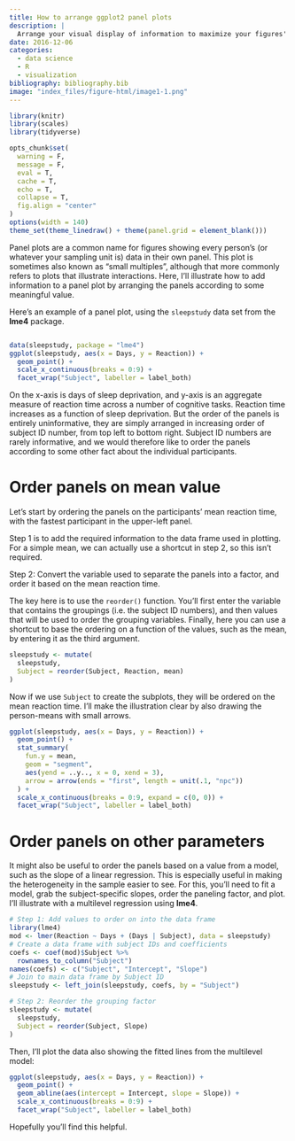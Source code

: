 ```yaml
---
title: How to arrange ggplot2 panel plots
description: |
  Arrange your visual display of information to maximize your figures' impact.
date: 2016-12-06
categories:
  - data science
  - R
  - visualization
bibliography: bibliography.bib
image: "index_files/figure-html/image1-1.png"
---
```


```r
library(knitr)
library(scales)
library(tidyverse)
```

```r
opts_chunk$set(
  warning = F,
  message = F,
  eval = T,
  cache = T,
  echo = T,
  collapse = T,
  fig.align = "center"
)
options(width = 140)
theme_set(theme_linedraw() + theme(panel.grid = element_blank()))
```

Panel plots are a common name for figures showing every person's (or whatever your sampling unit is) data in their own panel. This plot is sometimes also known as "small multiples", although that more commonly refers to plots that illustrate interactions. Here, I'll illustrate how to add information to a panel plot by arranging the panels according to some meaningful value.

Here's an example of a panel plot, using the `sleepstudy` data set from the **lme4** package.

```r
```

```r
data(sleepstudy, package = "lme4")
ggplot(sleepstudy, aes(x = Days, y = Reaction)) +
  geom_point() +
  scale_x_continuous(breaks = 0:9) +
  facet_wrap("Subject", labeller = label_both)
```

On the x-axis is days of sleep deprivation, and y-axis is an aggregate measure of reaction time across a number of cognitive tasks. Reaction time increases as a function of sleep deprivation. But the order of the panels is entirely uninformative, they are simply arranged in increasing order of subject ID number, from top left to bottom right. Subject ID numbers are rarely informative, and we would therefore like to order the panels according to some other fact about the individual participants.

# Order panels on mean value

Let's start by ordering the panels on the participants' mean reaction time, with the fastest participant in the upper-left panel.

Step 1 is to add the required information to the data frame used in plotting. For a simple mean, we can actually use a shortcut in step 2, so this isn't required.

Step 2: Convert the variable used to separate the panels into a factor, and order it based on the mean reaction time.

The key here is to use the `reorder()` function. You'll first enter the variable that contains the groupings (i.e. the subject ID numbers), and then values that will be used to order the grouping variables. Finally, here you can use a shortcut to base the ordering on a function of the values, such as the mean, by entering it as the third argument.

```r
sleepstudy <- mutate(
  sleepstudy,
  Subject = reorder(Subject, Reaction, mean)
)
```

Now if we use `Subject` to create the subplots, they will be ordered on the mean reaction time. I'll make the illustration clear by also drawing the person-means with small arrows.

```r
ggplot(sleepstudy, aes(x = Days, y = Reaction)) +
  geom_point() +
  stat_summary(
    fun.y = mean,
    geom = "segment",
    aes(yend = ..y.., x = 0, xend = 3),
    arrow = arrow(ends = "first", length = unit(.1, "npc"))
  ) +
  scale_x_continuous(breaks = 0:9, expand = c(0, 0)) +
  facet_wrap("Subject", labeller = label_both)
```

# Order panels on other parameters

It might also be useful to order the panels based on a value from a model, such as the slope of a linear regression. This is especially useful in making the heterogeneity in the sample easier to see. For this, you'll need to fit a model, grab the subject-specific slopes, order the paneling factor, and plot. I'll illustrate with a multilevel regression using **lme4**.

```r
# Step 1: Add values to order on into the data frame
library(lme4)
mod <- lmer(Reaction ~ Days + (Days | Subject), data = sleepstudy)
# Create a data frame with subject IDs and coefficients
coefs <- coef(mod)$Subject %>%
  rownames_to_column("Subject")
names(coefs) <- c("Subject", "Intercept", "Slope")
# Join to main data frame by Subject ID
sleepstudy <- left_join(sleepstudy, coefs, by = "Subject")

# Step 2: Reorder the grouping factor
sleepstudy <- mutate(
  sleepstudy,
  Subject = reorder(Subject, Slope)
)
```

Then, I'll plot the data also showing the fitted lines from the multilevel model:

```r
ggplot(sleepstudy, aes(x = Days, y = Reaction)) +
  geom_point() +
  geom_abline(aes(intercept = Intercept, slope = Slope)) +
  scale_x_continuous(breaks = 0:9) +
  facet_wrap("Subject", labeller = label_both)
```

Hopefully you'll find this helpful.
